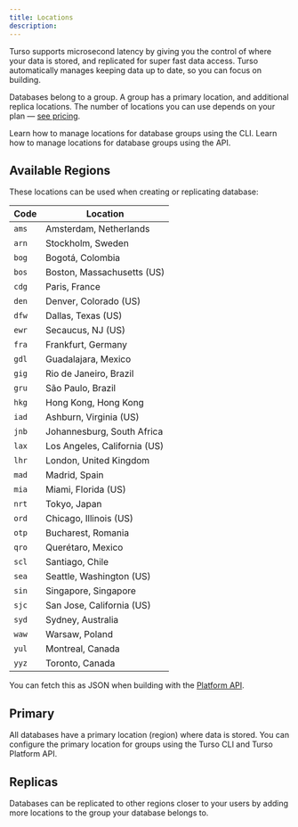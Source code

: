 ```yaml
---
title: Locations
description:
---
```


Turso supports microsecond latency by giving you the control of where your data is stored, and replicated for super fast data access. Turso automatically manages keeping data up to date, so you can focus on building.

Databases belong to a group. A group has a primary location, and additional replica locations. The number of locations you can use depends on your plan &mdash; [see pricing](https://turso.tech/pricing).

<CardGroup>

<Card href="/cli/db/locations" title="CLI Reference" icon="terminal">
  Learn how to manage locations for database groups using the CLI.
</Card>

<Card href="/api-reference/locations" title="API Reference" icon="database">
  Learn how to manage locations for database groups using the API.
</Card>

</CardGroup>

## Available Regions

These locations can be used when creating or replicating database:

| Code  | Location                     |
| ----- | ---------------------------- |
| `ams` | Amsterdam, Netherlands       |
| `arn` | Stockholm, Sweden            |
| `bog` | Bogotá, Colombia             |
| `bos` | Boston, Massachusetts (US)   |
| `cdg` | Paris, France                |
| `den` | Denver, Colorado (US)        |
| `dfw` | Dallas, Texas (US)           |
| `ewr` | Secaucus, NJ (US)            |
| `fra` | Frankfurt, Germany           |
| `gdl` | Guadalajara, Mexico          |
| `gig` | Rio de Janeiro, Brazil       |
| `gru` | São Paulo, Brazil            |
| `hkg` | Hong Kong, Hong Kong         |
| `iad` | Ashburn, Virginia (US)       |
| `jnb` | Johannesburg, South Africa   |
| `lax` | Los Angeles, California (US) |
| `lhr` | London, United Kingdom       |
| `mad` | Madrid, Spain                |
| `mia` | Miami, Florida (US)          |
| `nrt` | Tokyo, Japan                 |
| `ord` | Chicago, Illinois (US)       |
| `otp` | Bucharest, Romania           |
| `qro` | Querétaro, Mexico            |
| `scl` | Santiago, Chile              |
| `sea` | Seattle, Washington (US)     |
| `sin` | Singapore, Singapore         |
| `sjc` | San Jose, California (US)    |
| `syd` | Sydney, Australia            |
| `waw` | Warsaw, Poland               |
| `yul` | Montreal, Canada             |
| `yyz` | Toronto, Canada              |

You can fetch this as JSON when building with the [Platform API](/api-reference/locations).

## Primary

All databases have a primary location (region) where data is stored. You can configure the primary location for groups using the Turso CLI and Turso Platform API.

## Replicas

Databases can be replicated to other regions closer to your users by adding more locations to the group your database belongs to.
